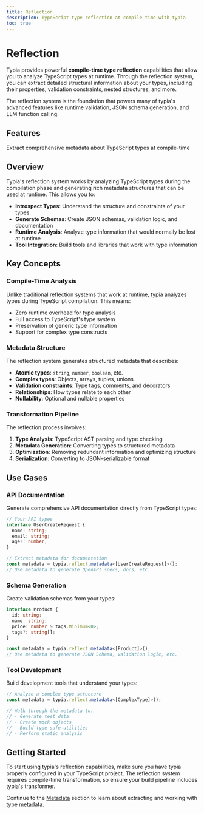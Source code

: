 ```yaml
---
title: Reflection
description: TypeScript type reflection at compile-time with typia
toc: true
---
```



# Reflection

Typia provides powerful **compile-time type reflection** capabilities that allow you to analyze TypeScript types at runtime. Through the reflection system, you can extract detailed structural information about your types, including their properties, validation constraints, nested structures, and more.

The reflection system is the foundation that powers many of typia's advanced features like runtime validation, JSON schema generation, and LLM function calling.

## Features

<Cards>
  <Card
    icon={🔍}
    title="Type Metadata"
    href="/docs/reflect/metadata"
  >
    Extract comprehensive metadata about TypeScript types at compile-time
  </Card>
</Cards>

## Overview

Typia's reflection system works by analyzing TypeScript types during the compilation phase and generating rich metadata structures that can be used at runtime. This allows you to:

- **Introspect Types**: Understand the structure and constraints of your types
- **Generate Schemas**: Create JSON schemas, validation logic, and documentation
- **Runtime Analysis**: Analyze type information that would normally be lost at runtime
- **Tool Integration**: Build tools and libraries that work with type information

## Key Concepts

### Compile-Time Analysis
Unlike traditional reflection systems that work at runtime, typia analyzes types during TypeScript compilation. This means:
- Zero runtime overhead for type analysis
- Full access to TypeScript's type system
- Preservation of generic type information
- Support for complex type constructs

### Metadata Structure
The reflection system generates structured metadata that describes:
- **Atomic types**: `string`, `number`, `boolean`, etc.
- **Complex types**: Objects, arrays, tuples, unions
- **Validation constraints**: Type tags, comments, and decorators
- **Relationships**: How types relate to each other
- **Nullability**: Optional and nullable properties

### Transformation Pipeline
The reflection process involves:
1. **Type Analysis**: TypeScript AST parsing and type checking
2. **Metadata Generation**: Converting types to structured metadata
3. **Optimization**: Removing redundant information and optimizing structure
4. **Serialization**: Converting to JSON-serializable format

## Use Cases

### API Documentation
Generate comprehensive API documentation directly from TypeScript types:

```typescript
// Your API types
interface UserCreateRequest {
  name: string;
  email: string;
  age?: number;
}

// Extract metadata for documentation
const metadata = typia.reflect.metadata<[UserCreateRequest]>();
// Use metadata to generate OpenAPI specs, docs, etc.
```

### Schema Generation
Create validation schemas from your types:

```typescript
interface Product {
  id: string;
  name: string;
  price: number & tags.Minimum<0>;
  tags?: string[];
}

const metadata = typia.reflect.metadata<[Product]>();
// Use metadata to generate JSON Schema, validation logic, etc.
```

### Tool Development
Build development tools that understand your types:

```typescript
// Analyze a complex type structure
const metadata = typia.reflect.metadata<[ComplexType]>();

// Walk through the metadata to:
// - Generate test data
// - Create mock objects  
// - Build type-safe utilities
// - Perform static analysis
```

## Getting Started

To start using typia's reflection capabilities, make sure you have typia properly configured in your TypeScript project. The reflection system requires compile-time transformation, so ensure your build pipeline includes typia's transformer.

Continue to the [Metadata](/docs/reflect/metadata) section to learn about extracting and working with type metadata.